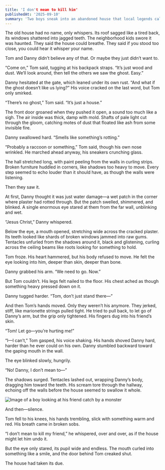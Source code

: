 ```yaml
---
title: 'I don't mean to kill him'
publishedAt: '2025-09-10'
summary: 'Two boys sneak into an abandoned house that local legends call haunted. Inside, they discover the building isn’t empty but alive.'
---
```


The old house had no name, only whispers. Its roof sagged like a tired back, its windows shattered into jagged teeth. The neighborhood kids swore it was haunted. They said the house could breathe. They said if you stood too close, you could hear it whisper your name.

Tom and Danny didn’t believe any of that. Or maybe they just didn’t want to.

“Come on,” Tom said, tugging at his backpack straps. “It’s just wood and dust. We’ll look around, then tell the others we saw the ghost. Easy.”

Danny hesitated at the gate, which leaned under its own rust. “And what if the ghost doesn’t like us lying?” His voice cracked on the last word, but Tom only smirked.

“There’s no ghost,” Tom said. “It’s just a house.”

The front door groaned when they pushed it open, a sound too much like a sigh. The air inside was thick, damp with mold. Shafts of pale light cut through the gloom, catching motes of dust that floated like ash from some invisible fire.

Danny swallowed hard. “Smells like something’s rotting.”

“Probably a raccoon or something,” Tom said, though his own nose wrinkled. He marched ahead anyway, his sneakers crunching glass.

The hall stretched long, with paint peeling from the walls in curling strips. Broken furniture huddled in corners, like shadows too heavy to move. Every step seemed to echo louder than it should have, as though the walls were listening.

Then they saw it.

At first, Danny thought it was just water damage—a wet patch in the corner where plaster had rotted through. But the patch swelled, shimmered, and blinked. A single enormous eye stared at them from the far wall, unblinking and wet.

“Jesus Christ,” Danny whispered.

Below the eye, a mouth opened, stretching wide across the cracked plaster. Its teeth looked like shards of broken windows jammed into raw gums. Tentacles unfurled from the shadows around it, black and glistening, curling across the ceiling beams like roots looking for something to hold.

Tom froze. His heart hammered, but his body refused to move. He felt the eye looking into him, deeper than skin, deeper than bone.

Danny grabbed his arm. “We need to go. Now.”

But Tom couldn’t. His legs felt nailed to the floor. His chest ached as though something heavy pressed down on it.

Danny tugged harder. “Tom, don’t just stand there—”

And then Tom’s hands moved. Only they weren’t his anymore. They jerked, stiff, like marionette strings pulled tight. He tried to pull back, to let go of Danny’s arm, but the grip only tightened. His fingers dug into his friend’s skin.

“Tom! Let go—you’re hurting me!”

“I—I can’t,” Tom gasped, his voice shaking. His hands shoved Danny hard, harder than he ever could on his own. Danny stumbled backward toward the gaping mouth in the wall.

The eye blinked slowly, hungrily.

“No! Danny, I don’t mean to—”

The shadows surged. Tentacles lashed out, wrapping Danny’s body, dragging him toward the teeth. His scream tore through the hallway, echoing off the walls before the house seemed to swallow it whole.

![Image of a boy looking at his friend catch by a monster](/IDontMeanToKillHim.jpg)

And then—silence.

Tom fell to his knees, his hands trembling, slick with something warm and red. His breath came in broken sobs.

“I don’t mean to kill my friend,” he whispered, over and over, as if the house might let him undo it.

But the eye only stared, its pupil wide and endless. The mouth curled into something like a smile, and the door behind Tom creaked shut.

The house had taken its due.
